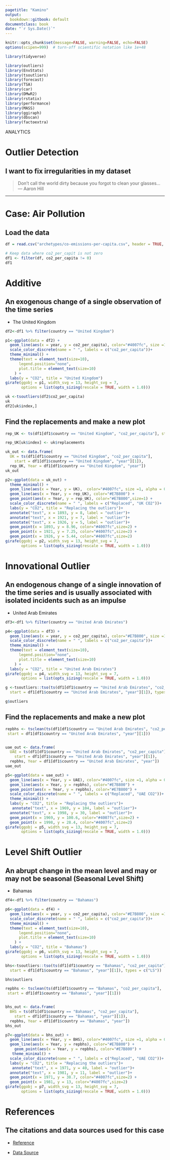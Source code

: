 ```yaml
---
pagetitle: "Kamino"
output:
  bookdown::gitbook: default
documentclass: book
date: "`r Sys.Date()`"
---
```


```r

knitr::opts_chunk$set(message=FALSE, warning=FALSE, echo=FALSE)
options(scipen=999)  # turn-off scientific notation like 1e+48

library(tidyverse)

library(outliers)
library(EnvStats)
library(tsoutliers)
library(forecast)
library(TSA)
library(car)
library(DMwR2)
library(rstatix)
library(performance)
library(MASS)
library(ggiraph)
library(dbscan)
library(factoextra)


```

<div class="activity">
ANALYTICS 
</div>

# Outlier Detection
## I want to fix irregularities in my dataset

> Don't call the world dirty because you forgot to clean your glasses...\
--- Aaron Hill\



***

# Case: Air Pollution
## Load the data

```r


df = read.csv("archetypes/co-emissions-per-capita.csv", header = TRUE, stringsAsFactors = FALSE)

# Keep data where co2_per_capit is not zero
df1 <- filter(df, co2_per_capita != 0)
df1

```


# Additive

## An exogenous change of a single observation of the time series

* The United Kingdom

```r

df2<-df1 %>% filter(country == "United Kingdom")

p1<-ggplot(data = df2) + 
  geom_line(aes(x = year, y = co2_per_capita), color="#4007fc", size =1, alpha = 0.5) +
  scale_color_discrete(name = " ", labels = c("co2_per_capita"))+ 
  theme_minimal() +
  theme(text = element_text(size=10),
      legend.position="none",
      plot.title = element_text(size=10)
    ) +
  labs(y = "CO2", title = "United Kingdom")
girafe(ggobj = p1, width_svg = 13, height_svg = 7,
       options = list(opts_sizing(rescale = TRUE, width = 1.0)))
```

```r
uk <-tsoutliers(df2$co2_per_capita)
uk
df2[uk$index,]

```

## Find the replacements and make a new plot

```r
rep_UK <- ts(df1[df1$country == "United Kingdom", "co2_per_capita"], start = df1[df1$country == "United Kingdom", "year"][1])

rep_UK[uk$index] <- uk$replacements

uk_out <- data.frame(
  UK = ts(df1[df1$country == "United Kingdom", "co2_per_capita"], 
    start = df1[df1$country == "United Kingdom", "year"][1]),
  rep_UK, Year = df1[df1$country == "United Kingdom", "year"])
uk_out

p2<-ggplot(data = uk_out) + 
  theme_minimal() +
  geom_line(aes(x = Year, y = UK),  color="#4007fc", size =1, alpha = 0.5) +
  geom_line(aes(x = Year, y = rep_UK), color="#E7B800") +
  geom_point(aes(x = Year, y = rep_UK), color="#E7B800",size=1) +
  scale_color_discrete(name = " ", labels = c("Replaced", "UK CO2"))+
  labs(y = "CO2", title = "Replacing the outliers")+
  annotate("text", x = 1893, y = 8, label = "outlier")+
  annotate("text", x = 1921, y = 7, label = "outlier")+
  annotate("text", x = 1926, y = 5, label = "outlier")+
  geom_point(x = 1893, y = 8.96, color="#4007fc",size=2) +
  geom_point(x = 1921, y = 7.25, color="#4007fc",size=2) +
  geom_point(x = 1926, y = 5.44, color="#4007fc",size=2) 
girafe(ggobj = p2, width_svg = 13, height_svg = 7,
       options = list(opts_sizing(rescale = TRUE, width = 1.0))) 
```


# Innovational Outlier

## An endogenous change of a single innovation of the time series and is usually associated with isolated incidents such as an impulse

* United Arab Emirates

```r

df3<-df1 %>% filter(country == "United Arab Emirates")

p4<-ggplot(data = df3) + 
  geom_line(aes(x = year, y = co2_per_capita), color="#E7B800", size =1, alpha = 0.5) +
  scale_color_discrete(name = " ", labels = c("co2_per_capita"))+ 
  theme_minimal() +
  theme(text = element_text(size=10),
      legend.position="none",
      plot.title = element_text(size=10)
    ) +
  labs(y = "CO2", title = "United Arab Emirates")
girafe(ggobj = p4, width_svg = 13, height_svg = 7,
       options = list(opts_sizing(rescale = TRUE, width = 1.0)))
```

```r
g <-tsoutliers::tso(ts(df1[df1$country == "United Arab Emirates", "co2_per_capita"], 
  start = df1[df1$country == "United Arab Emirates", "year"][1]), types = c("IO","LS"))

g$outliers


```

## Find the replacements and make a new plot

```r
repbhs <- tsclean(ts(df1[df1$country == "United Arab Emirates", "co2_per_capita"], 
 start = df1[df1$country == "United Arab Emirates", "year"][1]))


uae_out <- data.frame(
  UAE = ts(df1[df1$country == "United Arab Emirates", "co2_per_capita"], 
    start = df1[df1$country == "United Arab Emirates", "year"][1]),
  repbhs, Year = df1[df1$country == "United Arab Emirates", "year"])
uae_out

p5<-ggplot(data = uae_out) + 
  geom_line(aes(x = Year, y = UAE), color="#4007fc", size =1, alpha = 0.5) +
  geom_line(aes(x = Year, y = repbhs), color="#E7B800") +  
  geom_point(aes(x = Year, y = repbhs), color="#E7B800") +
  scale_color_discrete(name = " ", labels = c("Replaced", "UAE CO2"))+
  theme_minimal() +
  labs(y = "CO2", title = "Replacing the outliers")+
   annotate("text", x = 1969, y = 104, label = "outlier")+
  annotate("text", x = 1998, y = 30, label = "outlier")+
  geom_point(x = 1969, y = 100.6, color="#4007fc",size=2) +
  geom_point(x = 1998, y = 28.4, color="#4007fc",size=2) 
girafe(ggobj = p5, width_svg = 13, height_svg = 7,
       options = list(opts_sizing(rescale = TRUE, width = 1.0)))
```

# Level Shift Outlier

## An abrupt change in the mean level and may or may not be seasonal (Seasonal Level Shift)

* Bahamas

```r

df4<-df1 %>% filter(country == "Bahamas")

p6<-ggplot(data = df4) + 
  geom_line(aes(x = year, y = co2_per_capita), color="#E7B800", size =1, alpha = 0.5) +
  scale_color_discrete(name = " ", labels = c("co2_per_capita"))+ 
  theme_minimal() +
  theme(text = element_text(size=10),
      legend.position="none",
      plot.title = element_text(size=10)
    ) +
  labs(y = "CO2", title = "Bahamas")
girafe(ggobj = p6, width_svg = 13, height_svg = 7,
       options = list(opts_sizing(rescale = TRUE, width = 1.0)))
```

```r
bhs<-tsoutliers::tso(ts(df1[df1$country == "Bahamas", "co2_per_capita"], 
  start = df1[df1$country == "Bahamas", "year"][1]), types = c("LS"))

bhs$outliers


```

```r
repbhs <- tsclean(ts(df1[df1$country == "Bahamas", "co2_per_capita"], 
 start = df1[df1$country == "Bahamas", "year"][1]))


bhs_out <- data.frame(
  BHS = ts(df1[df1$country == "Bahamas", "co2_per_capita"], 
    start = df1[df1$country == "Bahamas", "year"][1]),
  repbhs, Year = df1[df1$country == "Bahamas", "year"])
bhs_out

p7<-ggplot(data = bhs_out) + 
  geom_line(aes(x = Year, y = BHS), color="#4007fc", size =1, alpha = 0.5) +
  geom_line(aes(x = Year, y = repbhs), color="#E7B800") +
    geom_point(aes(x = Year, y = repbhs), color="#E7B800") +
   theme_minimal() +
  scale_color_discrete(name = " ", labels = c("Replaced", "UAE CO2"))+ 
  labs(y = "CO2", title = "Replacing the outliers")+
   annotate("text", x = 1971, y = 40, label = "outlier")+
  annotate("text", x = 1981, y = 11, label = "outlier")+
  geom_point(x = 1971, y = 38.7, color="#4007fc",size=2) +
  geom_point(x = 1981, y = 13, color="#4007fc",size=2) 
girafe(ggobj = p7, width_svg = 13, height_svg = 7,
       options = list(opts_sizing(rescale = TRUE, width = 1.0)))
```


# References
## The citations and data sources used for this case

* [Reference](https://datamotus.com/2019/11/15/Outlier-Detection.html)

* [Data Source](https://ourworldindata.org/co2-and-other-greenhouse-gas-emissions)
